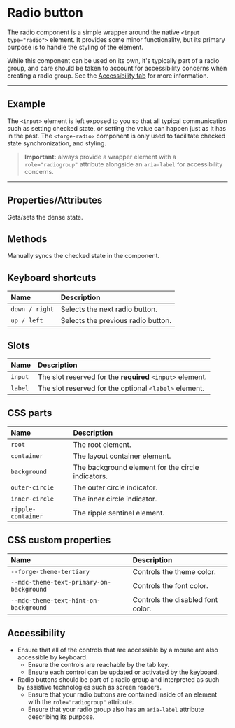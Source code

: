 
<PageSection>

# Radio button

The radio component is a simple wrapper around the native `<input type="radio">` element. It provides some minor functionality, but its primary
purpose is to handle the styling of the element.

While this component can be used on its own, it's typically part of a radio group, and care should be taken to account for accessibility concerns
when creating a radio group. See the [Accessibility tab](https://forge.tylertech.com/components/radio-button/accessibility) for more information.

</PageSection>

---

<PageSection>

## Example

The `<input>` element is left exposed to you so that all typical communication such as setting checked state, or setting the value can happen just
as it has in the past. The `<forge-radio>` component is only used to facilitate checked state synchronization, and styling.

<LiveDemo layout="column" codeHtml={RadioButtonHtml()}>
  <RadioButtonDemo />
</LiveDemo>

> **Important:** always provide a wrapper element with a `role="radiogroup"` attribute alongside an `aria-label` for accessibility concerns.

</PageSection>

---

<PageSection>

## Properties/Attributes

<PropertyDef name="dense" type="boolean" defaultValue="false">

Gets/sets the dense state.

</PropertyDef>

</PageSection>

<PageSection>

## Methods

<MethodDef name="syncCheckedState(): void">

Manually syncs the checked state in the component.

</MethodDef>

</PageSection>

<PageSection>

## Keyboard shortcuts

| Name                                | Description
| :-----------------------------------| :----------------
| `down / right`                      | Selects the next radio button.
| `up / left`                         | Selects the previous radio button.

</PageSection>

<PageSection>

## Slots

| Name                 | Description
| :--------------------| :-----------------
| `input`              | The slot reserved for the **required** `<input>` element.
| `label`              | The slot reserved for the optional `<label>` element.

</PageSection>

<PageSection>

## CSS parts

| Name                          | Description
| :-----------------------------| :---------------
| `root`                        | The root element.
| `container`                   | The layout container element.
| `background`                  | The background element for the circle indicators.
| `outer-circle`                | The outer circle indicator.
| `inner-circle`                | The inner circle indicator.
| `ripple-container`            | The ripple sentinel element.

</PageSection>

<PageSection>

## CSS custom properties

| Name                                            | Description
| :-----------------------------------------------| :---------------
| `--forge-theme-tertiary`                        | Controls the theme color.
| `--mdc-theme-text-primary-on-background`        | Controls the font color.
| `--mdc-theme-text-hint-on-background`           | Controls the disabled font color.

</PageSection>

<PageSection>

## Accessibility

- Ensure that all of the controls that are accessible by a mouse are also accessible by keyboard.
  - Ensure the controls are reachable by the tab key.
  - Ensure each control can be updated or activated by the keyboard.
- Radio buttons should be part of a radio group and interpreted as such by assistive technologies such as screen readers.
  - Ensure that your radio buttons are contained inside of an element with the `role="radiogroup"` attribute.
  - Ensure that your radio group also has an `aria-label` attribute describing its purpose.

</PageSection>
